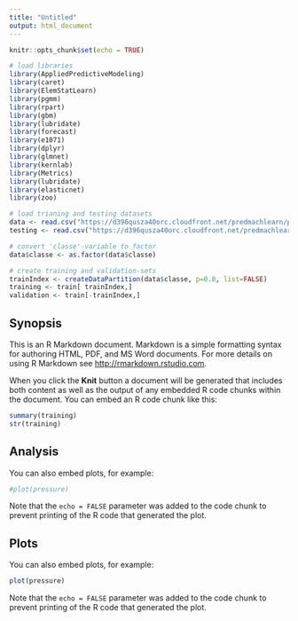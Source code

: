 ```yaml
---
title: "Untitled"
output: html_document
---
```


```r
knitr::opts_chunk$set(echo = TRUE)

# load libraries
library(AppliedPredictiveModeling)
library(caret)
library(ElemStatLearn)
library(pgmm)
library(rpart)
library(gbm)
library(lubridate)
library(forecast)
library(e1071)
library(dplyr)
library(glmnet)
library(kernlab)
library(Metrics)
library(lubridate)
library(elasticnet)
library(zoo)

# load trianing and testing datasets
data <- read.csv("https://d396qusza40orc.cloudfront.net/predmachlearn/pml-training.csv")
testing <- read.csv("https://d396qusza40orc.cloudfront.net/predmachlearn/pml-testing.csv")

# convert 'classe'-variable to factor
data$classe <- as.factor(data$classe)

# create training and validation-sets
trainIndex <- createDataPartition(data$classe, p=0.8, list=FALSE)
training <- train[ trainIndex,]
validation <- train[-trainIndex,]

```

## Synopsis

This is an R Markdown document. Markdown is a simple formatting syntax for authoring HTML, PDF, and MS Word documents. For more details on using R Markdown see <http://rmarkdown.rstudio.com>.

When you click the **Knit** button a document will be generated that includes both content as well as the output of any embedded R code chunks within the document. You can embed an R code chunk like this:

```r
summary(training)
str(training)
```

## Analysis

You can also embed plots, for example:

```r
#plot(pressure)
```

Note that the `echo = FALSE` parameter was added to the code chunk to prevent printing of the R code that generated the plot.


## Plots

You can also embed plots, for example:

```r
plot(pressure)
```

Note that the `echo = FALSE` parameter was added to the code chunk to prevent printing of the R code that generated the plot.
